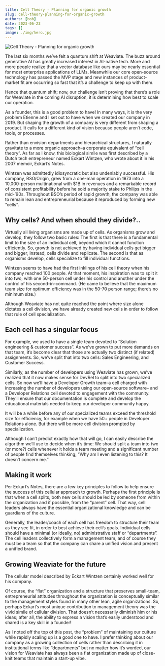 ```yaml
---
title: Cell Theory - Planning for organic growth
slug: cell-theory-planning-for-organic-growth
authors: [bob]
date: 2023-06-23
tags: []
image: ./img/hero.jpg
---
```

![Cell Theory - Planning for organic growth](./img/hero.jpg)

<!-- truncate -->

The last six months we’ve felt a quantum shift at Weaviate. The buzz around generative AI has greatly increased interest in AI-native tech. More and more people realize that a vector database like ours may be nearly essential for most enterprise applications of LLMs. Meanwhile our core open-source technology has passed the MVP stage and new instances of product-market fit are occurring so fast that it’s a challenge to keep up with them.

Hence that quantum shift; now, our challenge isn’t proving that there’s a role for Weaviate in the coming AI disruption, it is determining how best to scale our operation.

As a founder, this is a good problem to have! In many ways, it is the very problem Etienne and I set out to have when we created our company in 2019. But shaping the growth of a company is very different from shaping a product. It calls for a different kind of vision because people aren’t code, tools, or processes.

Rather than envision departments and hierarchical structures, I naturally gravitate to a more organic approach–a corporate equivalent of “cell theory”. As far as I know, this biological simile was first described by a Dutch tech entrepreneur named Eckart Wintzen, who wrote about it in his 2007 memoir, Eckart’s Notes.

Wintzen was admittedly idiosyncratic but also undeniably successful. His company, BSO/Origin, grew from a one-man operation in 1973 into a 10,000-person multinational with $1B in revenues and a remarkable record of consistent profitability before he sold a majority stake to Philips in the mid-’90s. Throughout BSO’s period of rapid growth, the company was able to remain lean and entrepreneurial because it reproduced by forming new “cells”.

## Why cells? And when should they divide?..

Virtually all living organisms are made up of cells. As organisms grow and develop, they follow two basic rules: The first is that there is a fundamental limit to the size of an individual cell, beyond which it cannot function efficiently. So, growth is not achieved by having individual cells get bigger and bigger; instead, cells divide and replicate. The second is that as organisms develop, cells specialize to fill individual functions.

Wintzen seems to have had the first inklings of his cell theory when his company reached 100 people. At that moment, his inspiration was to split it into two, with one 50-person cell under his control and another under the control of his second-in-command. (He came to believe that the maximum team size for optimum efficiency was in the 50-70 person range; there’s no minimum size.)

Although Weaviate has not quite reached the point where size alone dictates a cell division, we have already created new cells in order to follow that rule of cell specialization.

## Each cell has a singular focus

For example, we used to have a single team devoted to “Solution engineering & customer success”. As we’ve grown to put more demands on that team, it’s become clear that those are actually two distinct (if related) assignments. So, we’ve split that into two cells: Sales Engineering, and Customer Success.

Similarly, as the number of developers using Weaviate has grown, we’ve realized that it now makes sense for DevRel to split into two specialized cells. So now we’ll have a Developer Growth team–a cell charged with increasing the number of developers using our open-source software– and a Developer Relations cell devoted to engagement with the community. They’ll ensure that our documentation is complete and develop the educational materials needed to keep our developer community happy.

It will be a while before any of our specialized teams exceed the threshold size for efficiency, for example when we have 50+ people in Developer Relations alone. But there will be more cell division prompted by specialization.

Although I can’t predict exactly how that will go, I can easily describe the algorithm we’ll use to decide when it’s time: We should split a team into two (or more?) cells whenever it holds a team meeting and a significant number of people find themselves thinking, “Why am I even listening to this? It doesn’t concern me.”

## Making it work

Per Eckart’s Notes, there are a few key principles to follow to help ensure the success of this cellular approach to growth. Perhaps the first principle is that when a cell splits, both new cells should be led by someone from within the organization and if possible, from the “parent” cell. That way, cell leaders always have the essential organizational knowledge and can be guardians of the culture.

Generally, the leader/coach of each cell has freedom to structure their team as they see fit, in order to best achieve their cell’s goals. Individual cells should have a minimal (or ideally, no) administrative staff or “departments”. The cell leaders collectively form a management team, and of course they must be a team so that the company can share a unified vision and present a unified brand.

## Growing Weaviate for the future

The cellular model described by Eckart Wintzen certainly worked well for his company.

Of course, the “flat” organization and a structure that preserves small-team, entrepreneurial attitudes throughout the organization is conceptually similar to the management styles found in many other lean, agile organizations. So, perhaps Eckart’s most unique contribution to management theory was the vivid simile of cellular division. That doesn’t necessarily diminish him or his ideas; after all, the ability to express a vision that’s easily understood and shared is a key skill in a founder!

As I noted off the top of this post, the “problem” of maintaining our culture while rapidly scaling up is a good one to have. I prefer thinking about our company as a growing collection of cells rather than describing it in institutional terms like “departments” but no matter how it’s worded, our vision for Weaviate has always been a flat organization made up of close-knit teams that maintain a start-up vibe.



<StayConnected />
